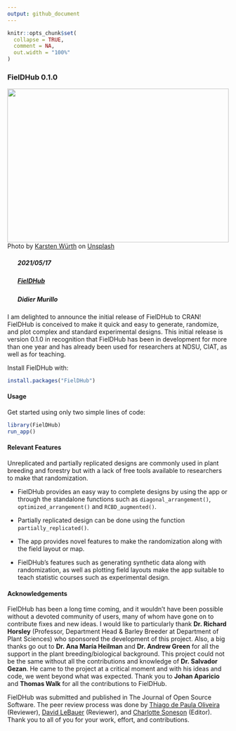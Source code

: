 ```yaml
---
output: github_document
---
```


<!-- NEWS.md is generated from NEWS.Rmd. Please edit that file -->

```r
knitr::opts_chunk$set(
  collapse = TRUE,
  comment = NA,
  out.width = "100%"
)
```

### FielDHub 0.1.0

<img src="https://raw.githubusercontent.com/DidierMurilloF/unsplash-img/master/img/karsten-wurth-rafblRbne3o-unsplash.jpeg" width="100%" height="350px">
Photo by <a href="https://unsplash.com/@karsten_wuerth?utm_source=unsplash&utm_medium=referral&utm_content=creditCopyText">Karsten Würth</a> on <a href="https://unsplash.com/s/photos/road?utm_source=unsplash&utm_medium=referral&utm_content=creditCopyText">Unsplash</a>
   

##### <img src="https://raw.githubusercontent.com/FortAwesome/Font-Awesome/6.x/svgs/solid/calendar-check.svg" width="20" height="15"> 2021/05/17
##### <img src="https://raw.githubusercontent.com/FortAwesome/Font-Awesome/6.x/svgs/solid/code.svg" width="20" height="15"> [FielDHub](https://github.com/DidierMurilloF/FielDHub)
##### <img src="https://raw.githubusercontent.com/FortAwesome/Font-Awesome/6.x/svgs/solid/chalkboard-user.svg" width="20" height="15"> Didier Murillo

I am delighted to announce the initial release of FielDHub to CRAN! FielDHub is conceived to make it quick and easy to generate, randomize, and plot complex and standard experimental designs. This initial release is version 0.1.0 in recognition that FielDHub has been in development for more than one year and has already been used for researchers at NDSU, CIAT, as well as for teaching.

Install FielDHub with:

```r
install.packages("FielDHub")
```

#### Usage

Get started using only two simple lines of code:

```r
library(FielDHub)
run_app()
```

#### Relevant Features

Unreplicated and partially replicated designs are commonly used in plant breeding and forestry but with a lack of free tools available to researchers to make that randomization.

*   FielDHub provides an easy way to complete designs by using the app or through the standalone functions such as `diagonal_arrangement()`, `optimized_arrangement()` and `RCBD_augmented()`.

*   Partially replicated design can be done using the function `partially_replicated()`. 

*   The app provides novel features to make the randomization along with the field layout or map. 

*   FielDHub's features such as generating synthetic data along with randomization, as well as plotting field layouts make the app suitable to teach statistic courses such as experimental design.

#### Acknowledgements

FielDHub has been a long time coming, and it wouldn’t have been possible without a devoted community of users, many of whom have gone on to contribute fixes and new ideas. I would like to particularly thank **Dr. Richard Horsley** (Professor, Department Head & Barley Breeder at Department of Plant Sciences) who sponsored the development of this project. Also, a big thanks go out to **Dr. Ana María Heilman** and **Dr. Andrew Green** for all the support in the plant breeding/biological background. This project could not be the same without all the contributions and knowledge of **Dr. Salvador Gezan**. He came to the project at a critical moment and with his ideas and code, we went beyond what was expected. Thank you to **Johan Aparicio** and **Thomas Walk** for all the contributions to FielDHub.

FielDHub was submitted and published in The Journal of Open Source Software. The peer review process was done by [Thiago de Paula Oliveira](https://github.com/Prof-ThiagoOliveira) (Reviewer), [David LeBauer](https://github.com/dlebauer) (Reviewer), and [Charlotte Soneson](https://github.com/csoneson) (Editor). Thank you to all of you for your work, effort, and contributions. 


